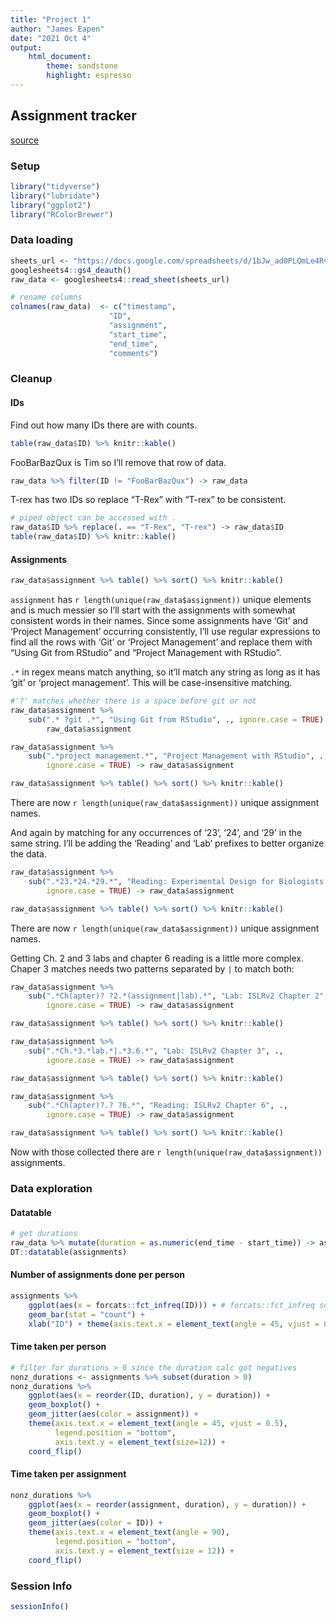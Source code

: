 ```yaml
---
title: "Project 1"
author: "James Eapen"
date: "2021 Oct 4"
output: 
    html_document: 
        theme: sandstone
        highlight: espresso
---
```


## Assignment tracker {.tabset}

[source](https://github.com/jamespeapen/expdesign/blob/gh-pages/project1.rmd)

### Setup

```r
library("tidyverse")
library("lubridate")
library("ggplot2")
library("RColorBrewer")
```

### Data loading

```r
sheets_url <- "https://docs.google.com/spreadsheets/d/1bJw_ad0PLQmLe4RvmRzsVnrOF-9Z9Xth9GTSdwO8B4M"
googlesheets4::gs4_deauth()
raw_data <- googlesheets4::read_sheet(sheets_url)

# rename columns
colnames(raw_data)  <- c("timestamp",
                      "ID",
                      "assignment",
                      "start_time",
                      "end_time",
                      "comments")
```

### Cleanup {.tabset}

#### IDs

Find out how many IDs there are with counts.

```r
table(raw_data$ID) %>% knitr::kable()
```

FooBarBazQux is Tim so I'll remove that row of data.

```r
raw_data %>% filter(ID != "FooBarBazQux") -> raw_data
```

T-rex has two IDs so replace "T-Rex" with "T-rex" to be consistent.

```r
# piped object can be accessed with .
raw_data$ID %>% replace(. == "T-Rex", "T-rex") -> raw_data$ID
table(raw_data$ID) %>% knitr::kable()
```


#### Assignments

```r
raw_data$assignment %>% table() %>% sort() %>% knitr::kable()
```

`assignment` has `r length(unique(raw_data$assignment))` unique elements and is
much messier so I'll start with the assignments with somewhat consistent
words in their names. Since some assignments have 'Git' and 'Project
Management' occurring consistently, I'll use regular expressions to find all
the rows with 'Git' or 'Project Management' and replace them with "Using Git
from RStudio" and "Project Management with RStudio".

`.*` in regex means match anything, so it'll match any string as long as it has
'git' or 'project management'. This will be case-insensitive matching.


```r
#'?' matches whether there is a space before git or not
raw_data$assignment %>%
    sub(".* ?git .*", "Using Git from RStudio", ., ignore.case = TRUE) ->
        raw_data$assignment

raw_data$assignment %>%
    sub(".*project management.*", "Project Management with RStudio", .,
        ignore.case = TRUE) -> raw_data$assignment

raw_data$assignment %>% table() %>% sort() %>% knitr::kable()
```

There are now `r length(unique(raw_data$assignment))` unique assignment names.

And again by matching for any occurrences of '23', '24', and '29' in the same
string. I'll be adding the 'Reading' and 'Lab' prefixes to better organize the
data.

```r
raw_data$assignment %>%
    sub(".*23.*24.*29.*", "Reading: Experimental Design for Biologists Ch. 23, 24, 29", .,
        ignore.case = TRUE) -> raw_data$assignment

raw_data$assignment %>% table() %>% sort() %>% knitr::kable()
```

There are now `r length(unique(raw_data$assignment))` unique assignment names.

Getting Ch. 2 and 3 labs and chapter 6 reading is a little more complex. Chaper 3
matches needs two patterns separated by `|` to match both:

```r
raw_data$assignment %>%
    sub(".*Ch(apter)? ?2.*(assignment|lab).*", "Lab: ISLRv2 Chapter 2", .,
        ignore.case = TRUE) -> raw_data$assignment

raw_data$assignment %>% table() %>% sort() %>% knitr::kable()

raw_data$assignment %>%
    sub(".*Ch.*3.*lab.*|.*3.6.*", "Lab: ISLRv2 Chapter 3", .,
        ignore.case = TRUE) -> raw_data$assignment

raw_data$assignment %>% table() %>% sort() %>% knitr::kable()

raw_data$assignment %>%
    sub(".*Ch(apter)?.? ?6.*", "Reading: ISLRv2 Chapter 6", .,
        ignore.case = TRUE) -> raw_data$assignment

raw_data$assignment %>% table() %>% sort() %>% knitr::kable()
```

Now with those collected there are `r length(unique(raw_data$assignment))`
assignments.


### Data exploration {.tabset}

#### Datatable

```r
# get durations
raw_data %>% mutate(duration = as.numeric(end_time - start_time)) -> assignments
DT::datatable(assignments)
```

#### Number of assignments done per person

```r
assignments %>%
    ggplot(aes(x = forcats::fct_infreq(ID))) + # forcats::fct_infreq sorts the IDs by count
    geom_bar(stat = "count") +
    xlab("ID") + theme(axis.text.x = element_text(angle = 45, vjust = 0.5))
```

#### Time taken per person

```r
# filter for durations > 0 since the duration calc got negatives
nonz_durations <- assignments %>% subset(duration > 0)
nonz_durations %>%
    ggplot(aes(x = reorder(ID, duration), y = duration)) +
    geom_boxplot() +
    geom_jitter(aes(color = assignment)) +
    theme(axis.text.x = element_text(angle = 45, vjust = 0.5),
          legend.position = "bottom",
          axis.text.y = element_text(size=12)) +
    coord_flip()
```

#### Time taken per assignment

```r
nonz_durations %>%
    ggplot(aes(x = reorder(assignment, duration), y = duration)) +
    geom_boxplot() +
    geom_jitter(aes(color = ID)) +
    theme(axis.text.x = element_text(angle = 90),
          legend.position = "bottom",
          axis.text.y = element_text(size = 12)) +
    coord_flip()
```

### Session Info

```r
sessionInfo()
```

